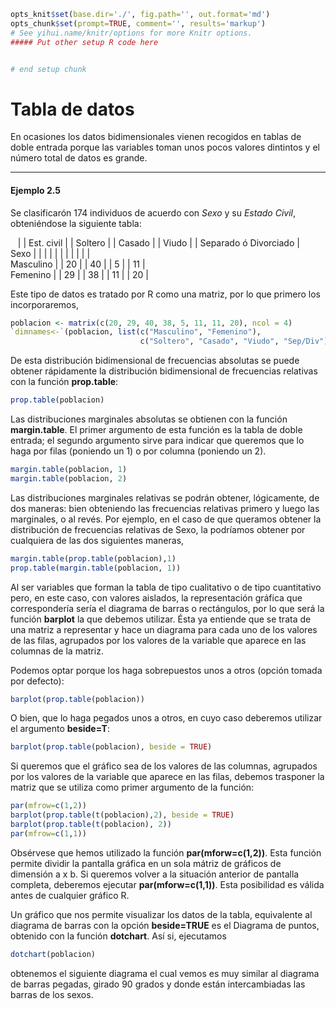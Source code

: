 ```r
opts_knit$set(base.dir='./', fig.path='', out.format='md')
opts_chunk$set(prompt=TRUE, comment='', results='markup')
# See yihui.name/knitr/options for more Knitr options.
##### Put other setup R code here


# end setup chunk
```
# Tabla de datos

En ocasiones los datos bidimensionales vienen recogidos en tablas de doble entrada porque las variables toman unos pocos valores dintintos y el número total de datos es grande.

---
#### Ejemplo 2.5

Se clasificarón 174 individuos de acuerdo con _Sexo_ y su _Estado Civil_, obteniéndose la siguiente tabla:

|    | | Est. civil | | Soltero | | Casado | | Viudo | | Separado ó Divorciado |
| Sexo | |   | |   | |    | |   | |   | 
| Masculino | | 20 | | 40 | | 5 | | 11 |
| Femenino | | 29 | | 38 | | 11 | | 20 |

Este tipo de datos es tratado por R como una matriz, por lo que primero los incorporaremos, 
```r
poblacion <- matrix(c(20, 29, 40, 38, 5, 11, 11, 20), ncol = 4)
`dimnames<-`(poblacion, list(c("Masculino", "Femenino"), 
                             c("Soltero", "Casado", "Viudo", "Sep/Div")))

```

De esta distribución bidimensional de frecuencias absolutas se puede obtener rápidamente la distribución bidimensional de frecuencias relativas con la función __prop.table__:

```r
prop.table(poblacion)


```

Las distribuciones marginales absolutas se obtienen con la función __margin.table__. El primer argumento de esta función es la tabla de doble entrada; el segundo argumento sirve para indicar que queremos que lo haga por filas (poniendo un 1) o por columna (poniendo un 2).

```r
margin.table(poblacion, 1)
margin.table(poblacion, 2)


```

Las distribuciones marginales relativas se podrán obtener, lógicamente, de dos maneras: bien obteniendo las frecuencias relativas primero y luego las marginales, o al revés. Por ejemplo, en el caso de que queramos obtener la distribución de frecuencias relativas de Sexo, la podríamos obtener por cualquiera de las dos siguientes maneras,

```r
margin.table(prop.table(poblacion),1)
prop.table(margin.table(poblacion, 1))

```
Al ser variables que forman la tabla de tipo cualitativo o de tipo cuantitativo pero, en este caso, con valores aislados, la representación gráfica que correspondería sería el diagrama de barras o rectángulos, por lo que será la función __barplot__ la que debemos utilizar. Ésta ya entiende que se trata de una matriz a representar y hace un diagrama para cada uno de los valores de las filas, agrupados por los valores de la variable que aparece en las columnas de la matriz.

Podemos optar porque los haga sobrepuestos unos a otros (opción tomada por defecto):

```r
barplot(prop.table(poblacion))

```
O bien, que lo haga pegados unos a otros, en cuyo caso deberemos utilizar el argumento __beside=T__:

```r
barplot(prop.table(poblacion), beside = TRUE)

```
Si queremos que el gráfico sea de los valores de las columnas, agrupados por los valores de la variable que aparece en las filas, debemos trasponer la matriz que se utiliza como primer argumento de la función:

```r
par(mfrow=c(1,2))
barplot(prop.table(t(poblacion),2), beside = TRUE)
barplot(prop.table(t(poblacion), 2))
par(mfrow=c(1,1))

```
Obsérvese que hemos utilizado la función __par(mforw=c(1,2))__. Esta función permite dividir la pantalla gráfica en un sola mátriz de gráficos de dimensión a x b. Si queremos volver a la situación anterior de pantalla completa, deberemos ejecutar __par(mforw=c(1,1))__. Esta posibilidad es válida antes de cualquier gráfico R.

Un gráfico que nos permite visualizar los datos de la tabla, equivalente al diagrama de barras con la opción __beside=TRUE__ es el Diagrama de puntos, obtenido con la función __dotchart__. Así si, ejecutamos

```r
dotchart(poblacion)

```
obtenemos el siguiente diagrama el cual vemos es muy similar al diagrama de barras pegadas, girado 90 grados y donde están intercambiadas las barras de los sexos.




